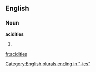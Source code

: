 ==English==

===Noun===
'''acidities'''

# {{plural of|[[acidity]]}}

[[Category:English plurals ending in "-ies"]]

[[fr:acidities]]